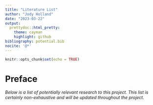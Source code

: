 ```yaml
---
title: "Literature List"
author: "Jody Holland"
date: "2023-03-22"
output:
  prettydoc::html_pretty:
    theme: cayman
    highlight: github
bibliography: potential.bib
nocite: '@*'
---
```


```r
knitr::opts_chunk$set(echo = TRUE)
```

# Preface

*Below is a list of potentially relevant research to this project. This list is certainly non-exhaustive and will be updated throughout the project.*

